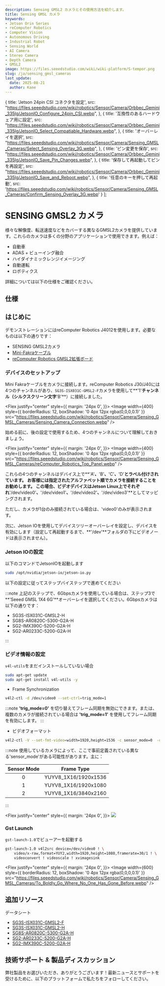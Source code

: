 ```yaml
---
description: Sensing GMSL2 カメラとその使用方法を紹介します。
title: Sensing GMSL カメラ
keywords:
- Jetson Orin Series
- reComputer Robotics
- Computer Vision
- Autonomous Driving
- Industrial Robot
- Sensing World
- AI Camera
- Stereo Camera
- Depth Camera
- GMSL2
image: https://files.seeedstudio.com/wiki/wiki-platform/S-tempor.png
slug: /ja/sensing_gmsl_cameras
last_update:
  date: 2025-08-21
  author: Kane
---
```



  {
    title: 'Jetson 24pin CSI コネクタを設定',
    src: "https://files.seeedstudio.com/wiki/robotics/Sensor/Camera/Orbbec_Gemini_335lg/JetsonIO_Configure_24pin_CSI.webp",
  },
  {
    title: '互換性のあるハードウェア用に設定',
    src: "https://files.seeedstudio.com/wiki/robotics/Sensor/Camera/Orbbec_Gemini_335lg/JetsonIO_Select_Compatiable_Hardware.webp",
  },
  {
    title: 'オーバーレイを選択',
    src: "https://files.seeedstudio.com/wiki/robotics/Sensor/Camera/Sensing_GMSL_Cameras/Select_Sensing_Overlay_3G.webp",
  },
  {
    title: 'ピン変更を保存',
    src: "https://files.seeedstudio.com/wiki/robotics/Sensor/Camera/Orbbec_Gemini_335lg/JetsonIO_Save_Pin_Changes.webp",
  },
  {
    title: '保存して再起動してピンを再設定',
    src: "https://files.seeedstudio.com/wiki/robotics/Sensor/Camera/Orbbec_Gemini_335lg/JetsonIO_Save_and_Reboot.webp",
  },
  {
    title: '任意のキーを押して再起動',
    src: 'https://files.seeedstudio.com/wiki/robotics/Sensor/Camera/Sensing_GMSL_Cameras/Confirm_Sensing_Overlay_3G.webp'
  }
];

# SENSING GMSL2 カメラ

<ProductBanner 
  imageUrl="https://media-cdn.seeedstudio.com/media/catalog/product/cache/bb49d3ec4ee05b6f018e93f896b8a25d/1/-/1-101090101-3mp-gmsl2-camera-module-190-degree.jpg" 
  linkUrl="https://www.seeedstudio.com/SG3S-ISX031C-GMSL2F-p-6245.html"
  lang="ja"
/>

様々な解像度、転送速度などをカバーする異なるGMSL2カメラを提供しています。これらのカメラは多くの分野のアプリケーションで使用できます。例えば：

+ 自動車
+ ADAS + ビューイング融合
+ ハイダイナミックレンジイメージング
+ 自動運転
+ ロボティクス

詳細については以下の仕様をご確認ください。

## 仕様


<SensingGMSLCamTable lang="ja" />


## はじめに

デモンストレーションにはreComputer Robotics J4012を使用します。必要なものは以下の通りです：

+ SENSING GMSL2カメラ
+ [Mini-Fakraケーブル](https://www.seeedstudio.com/Mini-fakra-Coaxial-Cable-4-in-1-0-5m-Female-to-Female-p-6484.html)
+ [reComputer Robotics GMSL2拡張ボード](https://www.seeedstudio.com/reComputer-Robotics-GMSL-board-p-6511.html)


### デバイスのセットアップ

Mini Fakraケーブルをカメラに接続します。reComputer Robotics J30/J40には4つのチャンネルがあり、`SG3S-ISX031C-GMSL2-F`カメラを使用して**'1'**チャンネル（シルクスクリーン文字**'B'**）に接続しました。

<Flex justify="center" style={{ 
  margin: '24px 0',
}}>
  <Image width={400} style={{
      borderRadius: 12,
      boxShadow: '0 4px 12px rgba(0,0,0,0.1)'
  }} 
  src="https://files.seeedstudio.com/wiki/robotics/Sensor/Camera/Sensing_GMSL_Cameras/Sensing_Camera_Connection.webp" />
</Flex>

始める前に、後の設定で使用するため、4つのチャンネルについて理解しておきましょう。

<Flex justify="center" style={{ 
  margin: '24px 0',
}}>
  <Image width={400} style={{
      borderRadius: 12,
      boxShadow: '0 4px 12px rgba(0,0,0,0.1)'
  }} 
  src="https://files.seeedstudio.com/wiki/robotics/Sensor/Camera/Sensing_GMSL_Cameras/reComputer_Robotics_Top_Panel.webp" />
</Flex>

これらの4つのチャンネルはデバイス上で**'A'**、**'B'**、**'C'**、**'D'**とラベル付けされています。
お客様には指定されたアルファベット順でカメラを接続することをお勧めします。
この場合、ビデオデバイスはJetson Linux上でそれぞれ**'/dev/video0'**、**'/dev/video1'**、**'/dev/video2'**、**'/dev/video3'**としてマッピングされます。

ただし、カメラが1台のみ接続されている場合は、'video0'のみが表示されます。

次に、Jetson IOを使用してデバイスツリーオーバーレイを設定し、デバイスを有効にします（設定して再起動するまで、**'/dev'**フォルダの下にビデオノードは表示されません）。

### Jetson IOの設定

以下のコマンドでJetsonIOを起動します 

``` sh
sudo /opt/nvidia/jetson-io/jetson-io.py
```

以下の設定に従ってステップバイステップで進めてください

<JetsonIOStepper steps={steps} lang="ja" />

:::note
上記のステップで、6Gbpsカメラを使用している場合は、ステップ3で**'Seeed GMSL 1X4 6G'**オーバーレイを選択してください。6Gbpsカメラは以下の通りです：

+ SG3S-ISX031C-GMSL2-H
+ SG8S-AR0820C-5300-G2A-H
+ SG2-IMX390C-5200-G2A-H
+ SG2-AR0233C-5200-G2A-H

:::

### ビデオ情報の設定

`v4l-utils`をまだインストールしていない場合

``` sh
sudo apt-get update 
sudo apt-get install v4l-utils -y
```

+ Frame Synchronization

``` sh
v4l2-ctl -d /dev/video0 --set-ctrl=trig_mode=1
```

:::note
**'trig_mode=0'** を切り替えてフレーム同期を無効にできます。または、複数のカメラが接続されている場合は **'trig_mode=1'** を使用してフレーム同期を有効にします。
:::


+ ビデオフォーマット

``` sh
v4l2-ctl -V --set-fmt-video=width=1920,height=1536 -c sensor_mode=0  -d /dev/video0
```

:::note
使用しているカメラによって、ここで事前定義されている異なる'sensor_mode'がある可能性があります。主に：

|Sensor Mode|Frame Type|
|   :----:  | :----:   |
|0|YUYV8_1X16/1920x1536|
|1|YUYV8_1X16/1920x1080|
|2|YUYV8_1X16/3840x2160|


:::

<Flex justify="center" style={{ 
  margin: '24px 0',
}}>
  <Image width={600} src="https://files.seeedstudio.com/wiki/robotics/Sensor/Camera/Sensing_GMSL_Cameras/Sensing_Camera_Set_Video_Info.webp" />
</Flex>


### Gst Launch

`gst-launch-1.0`でビューアーを起動する

``` sh
gst-launch-1.0 v4l2src device=/dev/video0 ! \
    video/x-raw,format=YUY2,width=1920,height=1080,framerate=30/1 ! \
    videoconvert ! videoscale ! xvimagesink
```

<Flex justify="center" style={{ 
  margin: '24px 0',
}}>
  <Image width={600} style={{
      borderRadius: 12,
      boxShadow: '0 4px 12px rgba(0,0,0,0.1)'
  }} 
  src="https://files.seeedstudio.com/wiki/robotics/Sensor/Camera/Sensing_GMSL_Cameras/To_Boldly_Go_Where_No_One_Has_Gone_Before.webp" />
</Flex>


## 追加リソース

データシート

+ [SG3S-ISX031C-GMSL2-F](https://files.seeedstudio.com/wiki/robotics/Sensor/Camera/Sensing_GMSL_Cameras/datasheet/SG3S-ISX031C-GMSL2F_Datasheet.pdf)
+ [SG3S-ISX031C-GMSL2-H](https://files.seeedstudio.com/wiki/robotics/Sensor/Camera/Sensing_GMSL_Cameras/datasheet/SG3S-ISX031C-GMSL2-Hxxx_cn_Datasheet.pdf)
+ [SG8S-AR0820C-5300-G2A-H](https://files.seeedstudio.com/wiki/robotics/Sensor/Camera/Sensing_GMSL_Cameras/datasheet/SG8S-AR0820C-5300-G2A-H_Datasheet.pdf)
+ [SG2-AR0233C-5200-G2A-H](https://files.seeedstudio.com/wiki/robotics/Sensor/Camera/Sensing_GMSL_Cameras/datasheet/SG2-AR0233C-5200-G2A-H_Datasheet.pdf)
+ [SG2-IMX390C-5200-G2A-H](https://files.seeedstudio.com/wiki/robotics/Sensor/Camera/Sensing_GMSL_Cameras/datasheet/SG2-IMX390C-5200-G2A-H_Datasheet.pdf)
## 技術サポート & 製品ディスカッション

弊社製品をお選びいただき、ありがとうございます！最新ニュースとサポートを受けるために、以下のプラットフォームで私たちをフォローしてください。

<RoboticsFooter lang="ja" />